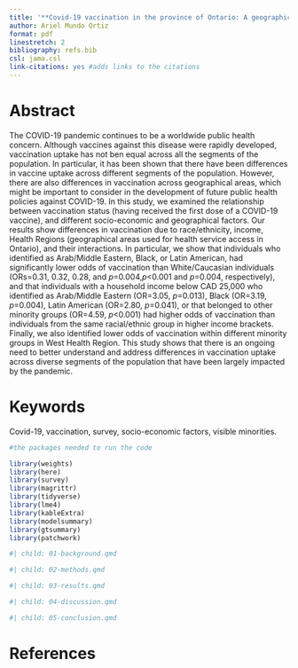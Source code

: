 ```yaml
---
title: '**Covid-19 vaccination in the province of Ontario: A geographical and socio-economical analysis**'
author: Ariel Mundo Ortiz
format: pdf
linestretch: 2
bibliography: refs.bib
csl: jama.csl
link-citations: yes #adds links to the citations
---
```



# Abstract

The COVID-19 pandemic continues to be a worldwide public health concern. Although vaccines against this disease were rapidly developed, vaccination uptake has not ben equal across all the segments of the population. In particular, it has been shown that there have been differences in vaccine uptake across different segments of the population. However, there are also differences in vaccination across geographical areas, which might be important to consider in the development of future public health policies against COVID-19. In this study, we examined the relationship between vaccination status (having received the first dose of a COVID-19 vaccine), and different socio-economic and geographical factors. Our results show differences in vaccination due to race/ethnicity, income, Health Regions (geographical areas used for health service access in Ontario), and their interactions. In particular, we show
that individuals who identified as Arab/Middle Eastern, Black, or Latin American, had significantly lower odds of vaccination than White/Caucasian individuals (ORs=0.31, 0.32, 0.28, and _p_=0.004,_p_<0.001 and _p_=0.004, respectively), and that individuals with a household income below CAD 25,000 who identified as Arab/Middle Eastern (OR=3.05, _p_=0.013), Black (OR=3.19, _p_=0.004), Latin American (OR=2.80, _p_=0.041), or that belonged to other minority groups  (OR=4.59, _p_<0.001) had higher odds of vaccination than individuals from the same racial/ethnic group in higher income brackets. Finally, we also identified lower odds of vaccination within different minority groups in West Health Region. This study shows that there is an ongoing need to better understand and address differences in vaccination uptake across diverse segments of the population that have been largely impacted by the pandemic.


# Keywords {-}

Covid-19, vaccination, survey, socio-economic factors, visible minorities.

```r
#the packages needed to run the code

library(weights)
library(here)
library(survey)
library(magrittr)
library(tidyverse)
library(lme4)
library(kableExtra)
library(modelsummary)
library(gtsummary)
library(patchwork)

```



```r
#| child: 01-background.qmd
```


```r
#| child: 02-methods.qmd
```


```r
#| child: 03-results.qmd
```


```r
#| child: 04-discussion.qmd
```


```r
#| child: 05-conclusion.qmd
```

# References

::: {#refs}
:::